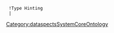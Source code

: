 {{{info|add title=New Role|edit title=Edit Role|page name=C<unique number;random;10>}}}
{{FormHeader|Role}}
  !Type Hinting
  |{{{field|HasTypeHinting|input type=textarea}}}
{{StandardFormSections}}
{{FormFooter|Untyped}}
<noinclude>[[Category:dataspectsSystemCoreOntology]]</noinclude>

